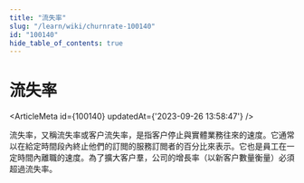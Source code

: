 ```yaml
---
title: "流失率"
slug: "/learn/wiki/churnrate-100140"
id: "100140"
hide_table_of_contents: true
---
```



# 流失率

<ArticleMeta id={100140} updatedAt={'2023-09-26 13:58:47'} />
<div className='border-solid border-b border-t-0 my-4 border-[var(--ifm-color-gray-300)]' />

流失率，又稱流失率或客户流失率，是指客户停止與實體業務往來的速度。它通常以在給定時間段內終止他們的訂閲的服務訂閲者的百分比來表示。它也是員工在一定時間內離職的速度。為了擴大客户羣，公司的增長率（以新客户數量衡量）必須超過流失率。
